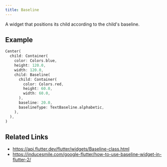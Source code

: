 ```yaml
---
title: Baseline
---
```


A widget that positions its child according to the child's baseline.

## Example

```dart liveslice=Baseline
Center(
  child: Container(
    color: Colors.blue,
    height: 120.0,
    width: 120.0,
    child: Baseline(
      child: Container(
        color: Colors.red,
        height: 60.0,
        width: 60.0,
      ),
      baseline: 20.0,
      baselineType: TextBaseline.alphabetic,
    ),
  ),
)
```

## Related Links

- https://api.flutter.dev/flutter/widgets/Baseline-class.html
- https://inducesmile.com/google-flutter/how-to-use-baseline-widget-in-flutter-2/
